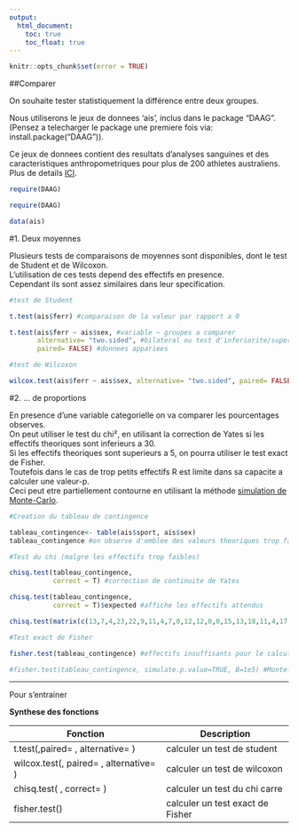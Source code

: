 ```yaml
---
output:
  html_document:
    toc: true
    toc_float: true
---
```

```r
knitr::opts_chunk$set(error = TRUE)
```

##Comparer

On souhaite tester statistiquement la différence entre deux groupes.

Nous utiliserons le jeux de donnees 'ais', inclus dans le package "DAAG".  
(Pensez a telecharger le package une premiere fois via: install.package("DAAG")).

Ce jeux de donnees contient des resultats d'analyses sanguines et des caracteristiques anthropometriques pour plus de 200 athletes australiens. Plus de details [ICI](https://vincentarelbundock.github.io/Rdatasets/doc/DAAG/ais.html).

```r
require(DAAG)

```
```r
require(DAAG)
```
```r
data(ais)
```


#1. Deux moyennes

Plusieurs tests de comparaisons de moyennes sont disponibles, dont le test de Student et de Wilcoxon.   
L'utilisation de ces tests depend des effectifs en presence.     
Cependant ils sont assez similaires dans leur specification.


```r
#test de Student

t.test(ais$ferr) #comparaison de la valeur par rapport a 0

t.test(ais$ferr ~ ais$sex, #variable ~ groupes a comparer
       alternative= "two.sided", #bilateral ou test d'inferiorite/superiorite
       paired= FALSE) #donnees appariees

#test de Wilcoxon

wilcox.test(ais$ferr ~ ais$sex, alternative= "two.sided", paired= FALSE) #memes arguments
```

#2. ... de proportions

En presence d'une variable categorielle on va comparer les pourcentages observes.   
On peut utiliser le test du chi², en utilisant la correction de Yates si les effectifs theoriques sont inferieurs a 30.   
Si les effectifs theoriques sont superieurs a 5, on pourra utiliser le test exact de Fisher.       
Toutefois dans le cas de trop petits effectifs R est limite dans sa capacite a calculer une valeur-p.      
Ceci peut etre partiellement contourne en utilisant la méthode [simulation de Monte-Carlo](https://stats.stackexchange.com/questions/62445/rules-to-apply-monte-carlo-simulation-of-p-values-for-chi-squared-test).

```r
#Creation du tableau de contingence

tableau_contingence<- table(ais$sport, ais$sex)
tableau_contingence #on observe d'emblee des valeurs theoriques trop faibles pour le calcul.

#Test du chi (malgre les effectifs trop faibles)

chisq.test(tableau_contingence,
           correct = T) #correction de continuite de Yates

chisq.test(tableau_contingence,
           correct = T)$expected #affiche les effectifs attendus

chisq.test(matrix(c(13,7,4,23,22,9,11,4,7,0,12,12,0,0,15,13,18,11,4,17), ncol=2))

#Test exact de Fisher

fisher.test(tableau_contingence) #effectifs insuffisants pour le calcul sans simulation.

#fisher.test(tableau_contingence, simulate.p.value=TRUE, B=1e5) #Monte-Carlo

```

*********************************

Pour s'entrainer

**Synthese des fonctions**

| Fonction                               | Description                      |
|----------------------------------------|----------------------------------|
| t.test(,paired= , alternative= )       | calculer un test de student      |
| wilcox.test(, paired= , alternative= ) | calculer un test de wilcoxon     |
| chisq.test( , correct= )               | calculer un test du chi carre    |
| fisher.test()                          | calculer un test exact de Fisher |